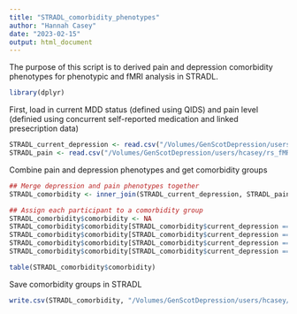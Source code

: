 ```yaml
---
title: "STRADL_comorbidity_phenotypes"
author: "Hannah Casey"
date: "2023-02-15"
output: html_document
---
```


The purpose of this script is to derived pain and depression comorbidity phenotypes for phenotypic and fMRI analysis in STRADL.

```r
library(dplyr)
```

First, load in current MDD status (defined using QIDS) and pain level (definied using concurrent self-reported medication and linked presecription data)

```r

STRADL_current_depression <- read.csv("/Volumes/GenScotDepression/users/hcasey/rs_fMRI_STRADL_CP_MDD/resources/STRADL_MDD.csv", header = TRUE)
STRADL_pain <- read.csv("/Volumes/GenScotDepression/users/hcasey/rs_fMRI_STRADL_CP_MDD/resources/STRADL_pain.csv", header = TRUE)
```

Combine pain and depression phenotypes and get comorbidity groups

```r
## Merge depression and pain phenotypes together
STRADL_comorbidity <- inner_join(STRADL_current_depression, STRADL_pain[c("ID", "current_pain")], by = "ID")

## Assign each participant to a comorbidity group
STRADL_comorbidity$comorbidity <- NA
STRADL_comorbidity$comorbidity[STRADL_comorbidity$current_depression == 0 & STRADL_comorbidity$current_pain == 0] <- "Pain-Dep-" ## No depression, no pain
STRADL_comorbidity$comorbidity[STRADL_comorbidity$current_depression == 1 & STRADL_comorbidity$current_pain == 0] <- "Pain-Dep+" ## Depression, no pain
STRADL_comorbidity$comorbidity[STRADL_comorbidity$current_depression == 0 & STRADL_comorbidity$current_pain == 1] <- "Pain+Dep-" ## Depression, no pain
STRADL_comorbidity$comorbidity[STRADL_comorbidity$current_depression == 1 & STRADL_comorbidity$current_pain == 1] <- "Pain+Dep+" ## Depression, no pain

table(STRADL_comorbidity$comorbidity)
```

Save comorbidity groups in STRADL

```r

write.csv(STRADL_comorbidity, "/Volumes/GenScotDepression/users/hcasey/rs_fMRI_STRADL_CP_MDD/resources/STRADL_comorbidity.csv", quote = FALSE, row.names = FALSE)

```


